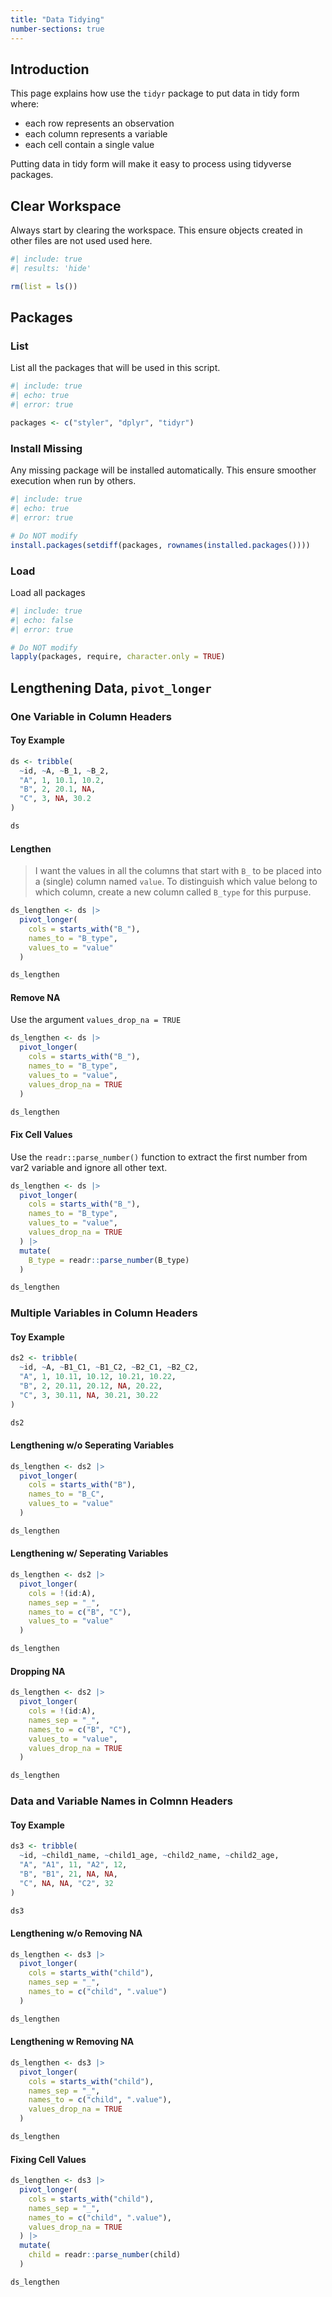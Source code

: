 ```yaml
---
title: "Data Tidying"
number-sections: true
---
```


## Introduction

This page explains how use the `tidyr` package to put data in tidy form where:

- each row represents an observation
- each column represents a variable
- each cell contain a single value

Putting data in tidy form will make it easy to process using tidyverse packages.


## Clear Workspace

Always start by clearing the workspace. This ensure objects created in other files are not used used here.

```r
#| include: true
#| results: 'hide'

rm(list = ls())
```

## Packages {#sec-packages}

### List

List all the packages that will be used in this script.

```r
#| include: true
#| echo: true
#| error: true

packages <- c("styler", "dplyr", "tidyr")
```

### Install Missing

Any missing package will be installed automatically. This ensure smoother execution when run by others.

```r
#| include: true
#| echo: true
#| error: true

# Do NOT modify
install.packages(setdiff(packages, rownames(installed.packages())))
```

### Load

Load all packages

```r
#| include: true
#| echo: false
#| error: true

# Do NOT modify
lapply(packages, require, character.only = TRUE)
```

## Lengthening Data, `pivot_longer`


### One Variable in Column Headers

#### Toy Example

```r
ds <- tribble(
  ~id, ~A, ~B_1, ~B_2,
  "A", 1, 10.1, 10.2,
  "B", 2, 20.1, NA,
  "C", 3, NA, 30.2
)

ds
```


#### Lengthen

> I want the values in all the columns that start with `B_` to be placed into a (single) column named `value`.  To distinguish which value belong to which column, create a new column called `B_type` for this purpuse.

```r
ds_lengthen <- ds |> 
  pivot_longer(
    cols = starts_with("B_"),
    names_to = "B_type",
    values_to = "value"
  )

ds_lengthen
```

#### Remove NA

Use the argument `values_drop_na = TRUE`

```r
ds_lengthen <- ds |> 
  pivot_longer(
    cols = starts_with("B_"),
    names_to = "B_type",
    values_to = "value",
    values_drop_na = TRUE
  )

ds_lengthen
```


#### Fix Cell Values

Use the `readr::parse_number()` function to extract the first number from var2 variable and ignore all other text.

```r
ds_lengthen <- ds |> 
  pivot_longer(
    cols = starts_with("B_"),
    names_to = "B_type",
    values_to = "value",
    values_drop_na = TRUE
  ) |> 
  mutate(
    B_type = readr::parse_number(B_type)
  )

ds_lengthen
```


### Multiple Variables in Column Headers

#### Toy Example

```r
ds2 <- tribble(
  ~id, ~A, ~B1_C1, ~B1_C2, ~B2_C1, ~B2_C2,
  "A", 1, 10.11, 10.12, 10.21, 10.22,
  "B", 2, 20.11, 20.12, NA, 20.22,
  "C", 3, 30.11, NA, 30.21, 30.22
)

ds2
```

#### Lengthening w/o Seperating Variables

```r
ds_lengthen <- ds2 |> 
  pivot_longer(
    cols = starts_with("B"),
    names_to = "B_C",
    values_to = "value"
  )

ds_lengthen
```

#### Lengthening w/ Seperating Variables

```r
ds_lengthen <- ds2 |> 
  pivot_longer(
    cols = !(id:A),
    names_sep = "_",
    names_to = c("B", "C"),
    values_to = "value"
  )

ds_lengthen
```

#### Dropping NA

```r
ds_lengthen <- ds2 |> 
  pivot_longer(
    cols = !(id:A),
    names_sep = "_",
    names_to = c("B", "C"),
    values_to = "value",
    values_drop_na = TRUE
  )

ds_lengthen
```

### Data and Variable Names in Colmnn Headers

#### Toy Example

```r
ds3 <- tribble(
  ~id, ~child1_name, ~child1_age, ~child2_name, ~child2_age,
  "A", "A1", 11, "A2", 12,
  "B", "B1", 21, NA, NA,
  "C", NA, NA, "C2", 32
)

ds3
```

#### Lengthening w/o Removing NA

```r
ds_lengthen <- ds3 |> 
  pivot_longer(
    cols = starts_with("child"),
    names_sep = "_",
    names_to = c("child", ".value")
  )

ds_lengthen
```

#### Lengthening w Removing NA

```r
ds_lengthen <- ds3 |> 
  pivot_longer(
    cols = starts_with("child"),
    names_sep = "_",
    names_to = c("child", ".value"),
    values_drop_na = TRUE
  )

ds_lengthen
```


#### Fixing Cell Values

```r
ds_lengthen <- ds3 |> 
  pivot_longer(
    cols = starts_with("child"),
    names_sep = "_",
    names_to = c("child", ".value"),
    values_drop_na = TRUE
  ) |> 
  mutate(
    child = readr::parse_number(child)
  )

ds_lengthen
```